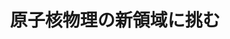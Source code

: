 ﻿---
title: "原子核物理の新領域に挑む"
category: "理学院"
vol: 58
interviewee: "旭 耕一郎 "
url: ""
tags: ["エネルギー","素粒子","物理","原子","実験"]
pdf: "58-1.pdf"
career: ""
preface: "現在の素粒子・原子核の実験は大型の加速器を用いた大がかりなものが主流となってきているが、今回紹介する旭では自作の実験装置で原子核、特にエネルギー的に不安定な原子核の研究を行っている。"
---
